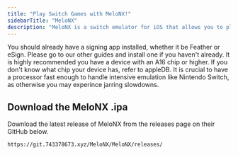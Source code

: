 ---
title: "Play Switch Games with MeloNX!"
sidebarTitle: "MeloNX"
description: "MeloNX is a switch emulator for iOS that allows you to play most Switch 1 games on modern iOS devices."
---

<Note>
  You should already have a signing app installed, whether it be Feather or eSign. Please go to our other guides and install one if you haven't already.
</Note>

<Warning>
    It is highly recommended you have a device with an A16 chip or higher. If you don't know what chip your device has, refer to appleDB.
    It is crucial to have a processor fast enough to handle intensive emulation like Nintendo Switch, as otherwise you may experince jarring slowdowns.
</Warning>

## Download the MeloNX .ipa

Download the latest release of MeloNX from the releases page on their GitHub below.&#x20;

```
https://git.743378673.xyz/MeloNX/MeloNX/releases/
```
